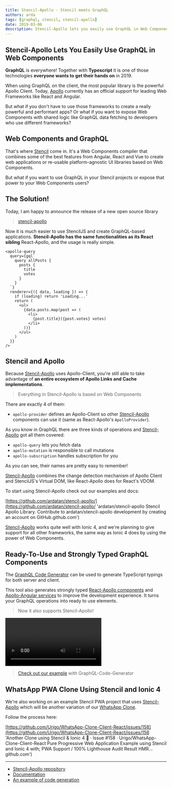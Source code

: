 ```yaml
---
title: Stencil-Apollo - Stencil meets GraphQL
authors: arda
tags: [graphql, stencil, stencil-apollo]
date: 2019-03-06
description: Stencil-Apollo lets you easily use GraphQL in Web Components.
---
```


## Stencil-Apollo Lets You Easily Use GraphQL in Web Components

**GraphQL** is everywhere! Together with **Typescript** it is one of those technologies **everyone
wants to get their hands on** in 2019.

When using GraphQL on the client, the most popular library is the powerful Apollo Client. Today,
[Apollo](https://github.com/apollographql/apollo-client) currently has an official support for
leading Web Frameworks like React and Angular.

But what if you don't have to use those frameworks to create a really powerful and performant apps?
Or what if you want to expose Web Components with shared logic like GraphQL data fetching to
developers who use different frameworks?

## Web Components and GraphQL

That's where [Stencil](https://stenciljs.com) come in. It's a Web Components compiler that combines
some of the best features from Angular, React and Vue to create web applications or re-usable
platform-agnostic UI libraries based on Web Components.

But what if you want to use GraphQL in your Stencil projects or expose that power to your Web
Components users?

## The Solution!

Today, I am happy to announce the release of a new open source library

> [stencil-apollo](https://github.com/ardatan/stencil-apollo)

Now it is much easier to use StencilJS and create GraphQL-based applications. **Stencil-Apollo has
the same functionalities as its React sibling** React-Apollo, and the usage is really simple.

```tsx
<apollo-query
  query={gql`
    query allPosts {
      posts {
        title
        votes
      }
    }
  `}
  renderer={({ data, loading }) => {
    if (loading) return 'Loading...'
    return (
      <ul>
        {data.posts.map(post => (
          <li>
            {post.title}({post.votes} votes)
          </li>
        ))}
      </ul>
    )
  }}
/>
```

## Stencil and Apollo

Because [Stencil-Apollo](https://github.com/ardatan/stencil-apollo) uses Apollo-Client, you're still
able to take advantage of **an entire ecosystem of Apollo Links and Cache implementations**.

> Everything in Stencil-Apollo is based on Web Components

There are exactly 4 of them:

- `apollo-provider` defines an Apollo-Client so other
  [Stencil-Apollo](https://github.com/ardatan/stencil-apollo) components can use it (same as
  React-Apollo's `ApolloProvider`).

As you know in GraphQL there are three kinds of operations and
[Stencil-Apollo](https://github.com/ardatan/stencil-apollo) got all them covered:

- `apollo-query` lets you fetch data
- `apollo-mutation` is responsible to call mutations
- `apollo-subscription` handles subscription for you

As you can see, their names are pretty easy to remember!

[Stencil-Apollo](https://github.com/ardatan/stencil-apollo) combines the change detection mechanism
of Apollo Client and StencilJS's Virtual DOM, like React-Apollo does for React's VDOM.

To start using Stencil-Apollo check out our examples and docs:

[https://github.com/ardatan/stencil-apollo/](https://github.com/ardatan/stencil-apollo/ 'ardatan/stencil-apollo
Stencil Apollo Library. Contribute to ardatan/stencil-apollo development by creating an account on GitHub.github.com')

[Stencil-Apollo](https://github.com/ardatan/stencil-apollo) works quite well with Ionic 4, and we're
planning to give support for all other frameworks, the same way as Ionic 4 does by using the power
of Web Components.

## Ready-To-Use and Strongly Typed GraphQL Components

The [GraphQL Code Generator](https://graphql-code-generator.com) can be used to generate TypeScript
typings for both server and client.

This tool also generates strongly typed
[React-Apollo components](/blog/codegen-typescript-react-apollo) and
[Apollo-Angular services](/blog/apollo-angular-12) to improve the development experience. It turns
your GraphQL operations into ready to use elements.

> Now it also supports Stencil-Apollo!

<Video
  src="./9ad57bf147ea578815342c2f5fc1b1b5.webm"
  title="How Stencil-Apollo works with GraphQL-Code-Generator"
/>

> [Check out our example](https://github.com/ardatan/stencil-apollo/tree/master/example-with-codegen)
> with GraphQL-Code-Generator

## WhatsApp PWA Clone Using Stencil and Ionic 4

We're also working on an example Stencil PWA project that uses
[Stencil-Apollo](https://github.com/ardatan/stencil-apollo) which will be another variation of our
[WhatsApp Clone](/blog/whatsapp-clone-react-hooks-graphql-typescript-and-postgresql).

Follow the process here:

[https://github.com/Urigo/WhatsApp-Clone-Client-React/issues/158](https://github.com/Urigo/WhatsApp-Clone-Client-React/issues/158 'Another Clone using Stencil & Ionic 4 🚀 · Issue #158 · Urigo/WhatsApp-Clone-Client-React
Pure Progressive Web Application Example using Stencil and Ionic 4 with; PWA Support / 100% Lighthouse Audit Result HMR…github.com')

---

- [Stencil-Apollo repository](https://github.com/ardatan/stencil-apollo)
- [Documentation](https://github.com/ardatan/stencil-apollo)
- [An example of code generation](https://github.com/ardatan/stencil-apollo/tree/master/example-with-codegen)
